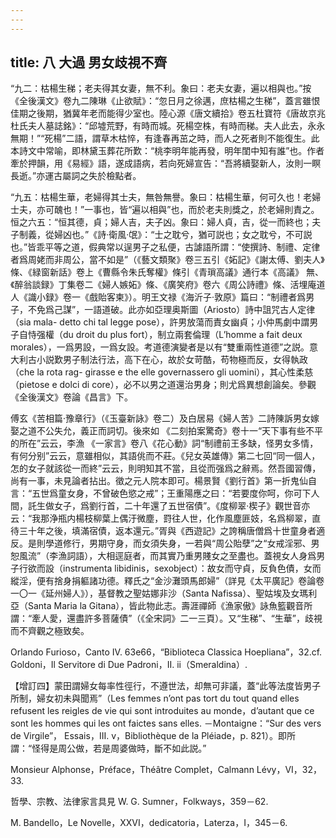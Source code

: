 ```yaml
---
---
---
```

title: 八 大過 男女歧視不齊
---




“九二：枯楊生稊；老夫得其女妻，無不利。象曰：老夫女妻，遍以相與也。”按《全後漢文》卷九二陳琳《止欲賦》：“忽日月之徐邁，庶枯楊之生稊”，蓋言雖恨佳期之後期，猶冀年老而能得少室也。陸心源《唐文續拾》卷五杜寶符《唐故京兆杜氏夫人墓誌銘》：“邱墟荒野，有時而城。死楊空株，有時而稊。夫人此去，永永無期！”“死楊”二語，謂草木枯悴，有逢春再茁之時，而人之死者則不能復生。此本詩文中常喻，即林黛玉葬花所歎：“桃李明年能再發，明年閨中知有誰”也。作者牽於押韻，用《易經》語，遂成語病，若向死婦宣告：“吾將續娶新人，汝則一瞑長逝。”亦運古屬詞之失於檢點者。

“九五：枯楊生華，老婦得其士夫，無咎無譽。象曰：枯楊生華，何可久也！老婦士夫，亦可醜也！”一事也，皆“遍以相與”也，而於老夫則獎之，於老婦則責之。恒之六五：“恒其德，貞；婦人吉，夫子凶。象曰：婦人貞，吉，從一而終也；夫子制義，從婦凶也。”《詩·衛風·氓》：“士之耽兮，猶可説也；女之耽兮，不可説也。”皆乖平等之道，假典常以逞男子之私便，古謔語所謂：“使撰詩、制禮、定律者爲周姥而非周公，當不如是”（《藝文類聚》卷三五引《妬記》《謝太傅、劉夫人》條、《緑窗新話》卷上《曹縣令朱氏奪權》條引《青瑣高議》通行本《高議》 無、《醉翁談録》丁集卷二《婦人嫉妬》條、《廣笑府》卷六《周公詩禮》條、活埋庵道人《識小録》卷一《戲貽客柬》）。明王文禄《海沂子·敦原》篇曰：“制禮者爲男子，不免爲己謀”，一語道破。此亦如亞理奥斯圖（Ariosto）詩中詛咒古人定律（sia mala- detto chi tal legge pose），許男放蕩而責女幽貞；小仲馬劇中謂男子自恃强權（du droit du plus fort），制立兩套倫理（L’homme a fait deux morales），一爲男設，一爲女設。考道德演變者是以有“雙重兩性道德”之説。意大利古小説歎男子制法行法，高下在心，故於女苛酷，苟物極而反，女得執政（che la rota rag- girasse e the elle governassero gli uomini），其心性柔慈（pietose e dolci di core），必不以男之道還治男身；則尤爲異想創論矣。參觀《全後漢文》卷論《昌言》下。

傅玄《苦相篇·豫章行》（《玉臺新詠》卷二）及白居易《婦人苦》二詩陳訴男女嫁娶之道不公失允，義正而詞切。後來如 《二刻拍案驚奇》卷十一“天下事有些不平的所在”云云，李漁 《一家言》卷八《花心動》詞“制禮前王多缺，怪男女多情，有何分别”云云，意雖相似，其語佻而不莊。《兒女英雄傳》第二七回“同一個人，怎的女子就該從一而終”云云，則明知其不當，且從而强爲之辭焉。然吾國習傳，尚有一事，未見論者拈出。徵之元人院本即可。楊景賢《劉行首》第一折鬼仙自言：“五世爲童女身，不曾破色慾之戒”；王重陽應之曰：“若要度你呵，你可下人間，託生做女子，爲劉行首，二十年還了五世宿債”。《度柳翠·楔子》觀世音亦云：“我那浄瓶内楊枝柳葉上偶汙微塵，罸往人世，化作風塵匪妓，名爲柳翠，直待三十年之後，填滿宿債，返本還元。”胥與《西遊記》之誇稱唐僧爲十世童身者適反。是則學道修行，男期守身，而女須失身，一若與“周公貽孽”之“女戒淫邪、男恕風流”（李漁詞語），大相逕庭者，而其實乃重男賤女之至盡也。蓋視女人身爲男子行欲而設（instrumenta libidinis，sexobject）：故女而守貞，反負色債，女而縱淫，便有捨身捐軀諸功德。釋氏之“金沙灘頭馬郎婦”（詳見《太平廣記》卷論卷一〇一《延州婦人》），基督教之聖姑娜非沙（Santa Nafissa）、聖姑埃及女瑪利亞（Santa Maria la Gitana），皆此物此志。壽涯禪師《漁家傲》詠魚籃觀音所謂：“牽人愛，還盡許多菩薩債”（《全宋詞》二一三頁）。又“生稊”、“生華”，歧視而不齊觀之極致矣。

Orlando Furioso，Canto IV. 63e66，“Biblioteca Classica Hoepliana”，32.cf. Goldoni，Il Servitore di Due Padroni，II. ii（Smeraldina）.

【增訂四】蒙田謂婦女每率性徑行，不遵世法，却無可非議，蓋“此等法度皆男子所制，婦女初未與聞焉”（Les femmes n’ont pas tort du tout quand elles refusent les reigles de vie qui sont introduites au monde，d’autant que ce sont les hommes qui les ont faictes sans elles. －Montaigne：“Sur des vers de Virgile”， Essais，III. v，Bibliothèque de la Pléiade，p. 821）。即所謂：“怪得是周公做，若是周婆做時，斷不如此説。”

Monsieur Alphonse，Préface，Théâtre Complet，Calmann Lévy，VI，32，33.

哲學、宗教、法律家言具見 W. G. Sumner，Folkways，359－62.

M. Bandello，Le Novelle，XXVI，dedicatoria，Laterza，I，345－6.